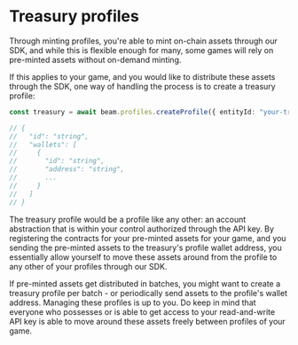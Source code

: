 # Treasury profiles

Through minting profiles, you're able to mint on-chain assets through our SDK, and while this is flexible enough for many, some games will rely on pre-minted assets without on-demand minting.

If this applies to your game, and you would like to distribute these assets through the SDK, one way of handling the process is to create a treasury profile:

```typescript
const treasury = await beam.profiles.createProfile({ entityId: "your-treasury-id", chainId: 4337 });

// {
//   "id": "string",
//   "wallets": [
//     {
//       "id": "string",
//       "address": "string",
//       ...
//     }
//   ]
// }
```

The treasury profile would be a profile like any other: an account abstraction that is within your control authorized through the API key. By registering the contracts for your pre-minted assets for your game, and you sending the pre-minted assets to the treasury's profile wallet address, you essentially allow yourself to move these assets around from the profile to any other of your profiles through our SDK.

If pre-minted assets get distributed in batches, you might want to create a treasury profile per batch - or periodically send assets to the profile's wallet address. Managing these profiles is up to you. Do keep in mind that everyone who possesses or is able to get access to your read-and-write API key is able to move around these assets freely between profiles of your game.

